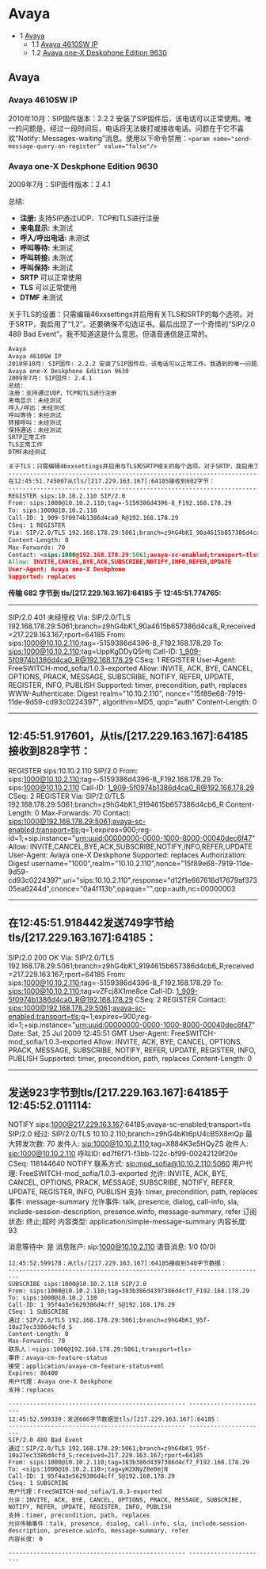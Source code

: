 # Avaya 

 

* 1 [Avaya](#avaya)  
   * 1.1 [Avaya 4610SW IP](#avaya-4610sw-ip)  
   * 1.2 [Avaya one-X Deskphone Edition 9630](#avaya-one-x-deskphone-edition-9630)

## Avaya

### Avaya 4610SW IP

2010年10月：SIP固件版本：2.2.2 安装了SIP固件后，该电话可以正常使用。唯一的问题是，经过一段时间后，电话将无法拨打或接收电话。问题在于它不喜欢“Notify: Messages-waiting”消息。使用以下命令禁用：`<param name="send-message-query-on-register" value="false"/>`

### Avaya one-X Deskphone Edition 9630

2009年7月：SIP固件版本：2.4.1

总结:

* **注册:** 支持SIP通过UDP、TCP和TLS进行注册
* **来电显示:** 未测试
* **呼入/呼出电话:** 未测试
* **呼叫等待:** 未测试
* **呼叫转接:** 未测试
* **呼叫保持:** 未测试
* **SRTP** 可以正常使用
* **TLS** 可以正常使用
* **DTMF** 未测试

关于TLS的设置：只需编辑46xxsettings并启用有关TLS和SRTP的每个选项。对于SRTP，我启用了“1,2”。还要确保不勾选证书。最后出现了一个奇怪的“SIP/2.0 489 Bad Event”。我不知道这是什么意思。但语音通信是正常的。

```xml
Avaya
Avaya 4610SW IP
2010年10月: SIP固件: 2.2.2 安装了SIP固件后，该电话可以正常工作。我遇到的唯一问题是，经过一段时间后，电话无法打入或接听呼叫。问题是它不喜欢“Notify: Messages-waiting”消息。可以通过以下方式禁用这些消息：<param name="send-message-query-on-register" value="false"/>
Avaya one-X Deskphone Edition 9630
2009年7月: SIP固件: 2.4.1
总结:
注册：支持通过UDP、TCP和TLS进行注册
来电显示：未经测试
呼入/呼出：未经测试
呼叫等待：未经测试
转接呼叫：未经测试
保持通话：未经测试
SRTP正常工作
TLS正常工作
DTMF未经测试

关于TLS：只需编辑46xxsettings并启用与TLS和SRTP相关的每个选项。对于SRTP，我启用了“1,2”。也不要勾选证书检查。最后出现了一个奇怪的“SIP/2.0 489 Bad Event”。我不知道这是什么意思。但语音是可以传递的。
------------------------------------------------------------------------
在12:45:51.745007从tls/[217.229.163.167]:64185接收到602字节：
------------------------------------------------------------------------
REGISTER sips:10.10.2.110 SIP/2.0
From: sips:1000@10.10.2.110;tag=-5159386d4396-8_F192.168.178.29
To: sips:1000@10.10.2.110
Call-ID: 1_909-5f0974b1386d4ca0_R@192.168.178.29
CSeq: 1 REGISTER
Via: SIP/2.0/TLS 192.168.178.29:5061;branch=z9hG4bK1_90a4615b657386d4ca8_R
Content-Length: 0
Max-Forwards: 70
Contact: <sips:1000@192.168.178.29:5061;avaya-sc-enabled;transport=tls>;q=1;expires=900;reg-id=1;+sip.instance="<urn:uuid:00000000-0000-1000-8000-00040dec6f47>"
Allow: INVITE,CANCEL,BYE,ACK,SUBSCRIBE,NOTIFY,INFO,REFER,UPDATE
User-Agent: Avaya one-X Deskphone
Supported: replaces
```

**传输 682 字节到 tls/[217.229.163.167]:64185 于 12:45:51.774765:**
 
------------------------------------------------------------------------
SIP/2.0 401 未经授权
Via: SIP/2.0/TLS 192.168.178.29:5061;branch=z9hG4bK1_90a4615b657386d4ca8_R;received=217.229.163.167;rport=64185
From: sips:1000@10.10.2.110;tag=-5159386d4396-8_F192.168.178.29
To: <sips:1000@10.10.2.110>;tag=UppKgDDyQ5Htj
Call-ID: 1_909-5f0974b1386d4ca0_R@192.168.178.29
CSeq: 1 REGISTER
User-Agent: FreeSWITCH-mod_sofia/1.0.3-exported
Allow: INVITE, ACK, BYE, CANCEL, OPTIONS, PRACK, MESSAGE, SUBSCRIBE, NOTIFY, REFER, UPDATE, REGISTER, INFO, PUBLISH
Supported: timer, precondition, path, replaces
WWW-Authenticate: Digest realm="10.10.2.110", nonce="15f89e68-7919-11de-9d59-cd93c0224397", algorithm=MD5, qop="auth"
Content-Length: 0

------------------------------------------------------------------------
12:45:51.917601，从tls/[217.229.163.167]:64185接收到828字节：
------------------------------------------------------------------------
REGISTER sips:10.10.2.110 SIP/2.0
From: sips:1000@10.10.2.110;tag=-5159386d4396-8_F192.168.178.29
To: sips:1000@10.10.2.110
Call-ID: 1_909-5f0974b1386d4ca0_R@192.168.178.29
CSeq: 2 REGISTER
Via: SIP/2.0/TLS 192.168.178.29:5061;branch=z9hG4bK1_9194615b657386d4cb6_R
Content-Length: 0
Max-Forwards: 70
Contact: <sips:1000@192.168.178.29:5061;avaya-sc-enabled;transport=tls>;q=1;expires=900;reg-id=1;+sip.instance="<urn:uuid:00000000-0000-1000-8000-00040dec6f47>"
Allow: INVITE,CANCEL,BYE,ACK,SUBSCRIBE,NOTIFY,INFO,REFER,UPDATE
User-Agent: Avaya one-X Deskphone
Supported: replaces
Authorization: Digest username="1000",realm="10.10.2.110",nonce="15f89e68-7919-11de-9d59-cd93c0224397",uri="sips:10.10.2.110",response="d12f1e667616d17679af37305ea6244d",cnonce="0a4f113b",opaque="",qop=auth,nc=00000003

--------------------------------------------------------------
在12:45:51.918442发送749字节给tls/[217.229.163.167]:64185：
--------------------------------------------------------------
SIP/2.0 200 OK
Via: SIP/2.0/TLS 192.168.178.29:5061;branch=z9hG4bK1_9194615b657386d4cb6_R;received=217.229.163.167;rport=64185
From: sips:1000@10.10.2.110;tag=-5159386d4396-8_F192.168.178.29
To: <sips:1000@10.10.2.110>;tag=vZFcj8X1me8ce
Call-ID: 1_909-5f0974b1386d4ca0_R@192.168.178.29
CSeq: 2 REGISTER
Contact: <sips:1000@192.168.178.29:5061;avaya-sc-enabled;transport=tls>;q=1;expires=900;reg-id=1;+sip.instance="<urn:uuid:00000000-0000-1000-8000-00040dec6f47>"
Date: Sat, 25 Jul 2009 12:45:51 GMT
User-Agent: FreeSWITCH-mod_sofia/1.0.3-exported
Allow: INVITE, ACK, BYE, CANCEL, OPTIONS, PRACK, MESSAGE, SUBSCRIBE, NOTIFY, REFER, UPDATE, REGISTER, INFO, PUBLISH
Supported: timer, precondition, path, replaces
Content-Length: 0

------------------------------------------------------------------------
发送923字节到tls/[217.229.163.167]:64185于12:45:52.011114:
------------------------------------------------------------------------
NOTIFY sips:1000@217.229.163.167:64185;avaya-sc-enabled;transport=tls SIP/2.0
经过: SIP/2.0/TLS 10.10.2.110;branch=z9hG4bKt6pU4cB5X8mQp
最大转发次数: 70
发件人: <sip:1000@10.10.2.110>;tag=X884K3e5HQyZS
收件人: <sip:1000@10.10.2.110>
呼叫ID: ed7f6f71-f3bb-122c-bf99-00242129f20e
CSeq: 118144640 NOTIFY
联系方式: <sip:mod_sofia@10.10.2.110:5060>
用户代理: FreeSWITCH-mod_sofia/1.0.3-exported
允许: INVITE, ACK, BYE, CANCEL, OPTIONS, PRACK, MESSAGE, SUBSCRIBE, NOTIFY, REFER, UPDATE, REGISTER, INFO, PUBLISH
支持: timer, precondition, path, replaces
事件: message-summary
允许事件: talk, presence, dialog, call-info, sla, include-session-description, presence.winfo, message-summary, refer
订阅状态: 终止;超时
内容类型: application/simple-message-summary
内容长度: 93

消息等待中: 是
消息账户: sip:1000@10.10.2.110
语音消息: 1/0 (0/0)

```
12:45:52.599178：从tls/[217.229.163.167]:64185接收到540字节数据：
-------------------------------------------------- ----------------------
SUBSCRIBE sips:1000@10.10.2.110 SIP/2.0
From: sips:1000@10.10.2.110;tag=383b386d4397386d4cf7_F192.168.178.29
To: sips:1000@10.10.2.110
Call-ID: 1_95f4a3e5629386d4cff_S@192.168.178.29
CSeq: 1 SUBSCRIBE
通过：SIP/2.0/TLS 192.168.178.29:5061;branch=z9hG4bK1_95f-10a27ec3386d4cfd_S
Content-Length: 0
Max-Forwards: 70
联系人：<sips:1000@192.168.178.29:5061;transport=tls>
事件：avaya-cm-feature-status
接受：application/avaya-cm-feature-status+xml
Expires: 86400
用户代理：Avaya one-X Deskphone
支持：replaces

-------------------------------------------------- ----------------------
12:45:52.599339：发送686字节数据至tls/[217.229.163.167]:64185：
-------------------------------------------------- ----------------------
SIP/2.0 489 Bad Event
通过：SIP/2.0/TLS 192.168.178.29:5061;branch=z9hG4bK1_95f-10a27ec3386d4cfd_S;received=217.229.163.167;rport=64185
From: sips:1000@10.10.2.110;tag=383b386d4397386d4cf7_F192.168.178.29
To: <sips:1000@10.10.2.110>;tag=yH2XNyZ8e0mjN
Call-ID: 1_95f4a3e5629386d4cff_S@192.168.178.29
CSeq: 1 SUBSCRIBE
用户代理：FreeSWITCH-mod_sofia/1.0.3-exported
允许：INVITE, ACK, BYE, CANCEL, OPTIONS, PRACK, MESSAGE, SUBSCRIBE, NOTIFY, REFER, UPDATE, REGISTER, INFO, PUBLISH
支持：timer, precondition, path, replaces
允许传输事件：talk, presence, dialog, call-info, sla, include-session-description, presence.winfo, message-summary, refer
内容长度: 0

-------------------------------------------------- ----------------------
```
